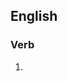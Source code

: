 ==English==

===Verb===
{{head|en|present participle}}

# {{present participle of|masticate|lang=en|nocat=1}}